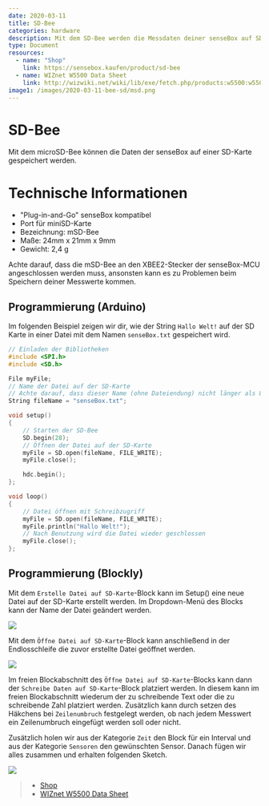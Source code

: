 ```yaml
---
date: 2020-03-11
title: SD-Bee
categories: hardware
description: Mit dem SD-Bee werden die Messdaten deiner senseBox auf SD-Karte gespeichert.
type: Document
resources:
  - name: "Shop"
    link: https://sensebox.kaufen/product/sd-bee
  - name: WIZnet W5500 Data Sheet
    link: http://wizwiki.net/wiki/lib/exe/fetch.php/products:w5500:w5500_ds_v109e.pdf
image1: /images/2020-03-11-bee-sd/msd.png
---
```




# SD-Bee

Mit dem microSD-Bee können die Daten der senseBox auf einer SD-Karte gespeichert werden. 

<ImageWithText src={sdBee} alt="SD Modul" title="SD Bee"/> 


# Technische Informationen
* "Plug-in-and-Go" senseBox kompatibel
* Port für miniSD-Karte
* Bezeichnung: mSD-Bee
* Maße: 24mm x 21mm x 9mm
* Gewicht: 2,4 g

Achte darauf, dass die mSD-Bee an den XBEE2-Stecker der senseBox-MCU angeschlossen werden muss, ansonsten kann es zu Problemen beim Speichern deiner Messwerte kommen.

## Programmierung (Arduino)
Im folgenden Beispiel zeigen wir dir, wie der String `Hallo Welt!` auf der SD Karte in einer Datei mit dem Namen `senseBox.txt` gespeichert wird. 

```cpp
// Einladen der Bibliotheken
#include <SPI.h>
#include <SD.h>

File myFile;
// Name der Datei auf der SD-Karte
// Achte darauf, dass dieser Name (ohne Dateiendung) nicht länger als 8 Buchstaben lang sein darf! 
String fileName = "senseBox.txt";

void setup()
{ 
    // Starten der SD-Bee
    SD.begin(28);
    // Öffnen der Datei auf der SD-Karte
    myFile = SD.open(fileName, FILE_WRITE);
    myFile.close();

    hdc.begin();
};

void loop()
{
    // Datei öffnen mit Schreibzugriff
    myFile = SD.open(fileName, FILE_WRITE);
    myFile.println("Hallo Welt!");
    // Nach Benutzung wird die Datei wieder geschlossen
    myFile.close();
};
```

## Programmierung (Blockly)

Mit dem `Erstelle Datei auf SD-Karte`-Block kann im Setup() eine neue Datei auf der SD-Karte erstellt werden. Im Dropdown-Menü des Blocks kann der Name der Datei geändert werden.

![](/img/blockly-bilder/sd-karte/blockly-sd-1.svg)

Mit dem `Öffne Datei auf SD-Karte`-Block kann anschließend in der Endlosschleife die zuvor erstellte Datei geöffnet werden.

![](/img/blockly-bilder/sd-karte/blockly-sd-2.svg)

Im freien Blockabschnitt des `Öffne Datei auf SD-Karte`-Blocks kann dann der `Schreibe Daten auf SD-Karte`-Block platziert werden. In diesem kann im freien Blockabschnitt wiederum der zu schreibende Text oder die zu schreibende Zahl platziert werden. Zusätzlich kann durch setzen des Häkchens bei `Zeilenumbruch` festgelegt werden, ob nach jedem Messwert ein Zeilenumbruch eingefügt werden soll oder nicht.

Zusätzlich holen wir aus der Kategorie `Zeit` den Block für ein Interval und aus der Kategorie `Sensoren` den gewünschten Sensor. Danach fügen wir alles zusammen und erhalten folgenden Sketch. 

![](/img/blockly-bilder/sd-karte/blockly-sd-3.svg)




> - [Shop](https://sensebox.kaufen/product/sd-bee)
> - [WIZnet W5500 Data Sheet](http://wizwiki.net/wiki/lib/exe/fetch.php/products:w5500:w5500_ds_v109e.pdf)